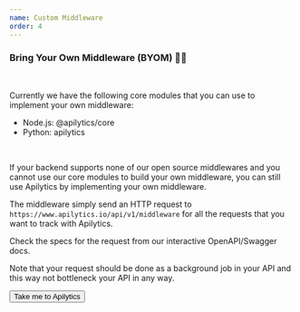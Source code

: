 ```yaml
---
name: Custom Middleware
order: 4
---
```


### Bring Your Own Middleware (BYOM) 👨‍💻

<br />

Currently we have the following core modules that you can use to implement your own middleware:

- Node.js: <ExternalLink href="https://www.npmjs.com/package/@apilytics/core">
  @apilytics/core
  </ExternalLink>
- Python: <ExternalLink href="https://pypi.org/project/apilytics/">apilytics</ExternalLink>

<br />

If your backend supports none of our open source middlewares
and you cannot use our core modules to build your own middleware,
you can still use Apilytics by implementing your own middleware.

The middleware simply send an HTTP request to `https://www.apilytics.io/api/v1/middleware`
for all the requests that you want to track with Apilytics.

Check the specs for the request from our interactive <ExternalLink href="/api/docs">OpenAPI/Swagger docs</ExternalLink>.

Note that your request should be done as a background job
in your API and this way not bottleneck your API in any way.

<Button linkTo="/" className="btn-secondary btn-outline mt-8 mx-auto">
  Take me to Apilytics
</Button>

